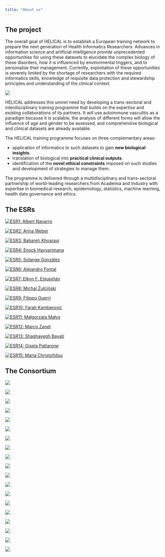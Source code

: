 ```yaml
---
title: "About us"
---
```



## The project

::: {layout="[60, 40]"}

 The overall goal of HELICAL is to establish a European training network to prepare the next generation of Health Informatics Researchers. Advances in information science and artificial intelligence provide unprecedented opportunities for using these datasets to elucidate the complex biology of these disorders, how it is influenced by environmental triggers, and to personalise their management. Currently, exploitation of these opportunities is severely limited by the shortage of researchers with the required informatics skills, knowledge of requisite data protection and stewardship principles and understanding of the clinical context.

![](assets/site_images/about_image.jpg){class=.column-body-outset-right}
:::

HELICAL addresses this unmet need by developing a trans-sectoral and interdisciplinary training programme that builds on the expertise and existing collaborations of its partners. It will use autoimmune vasculitis
as a paradigm because it is scalable, the analysis of different forms will allow the influence of age and gender to be assessed, and comprehensive biological and clinical datasets are already available.

The HELICAL training programme focuses on three complementary areas:

+ application of informatics to such datasets to gain **new biological insights**.
+ translation of biological into **practical clinical outputs**.
+ identification of the **novel ethical constraints** imposed on such studies and development of strategies to manage them.

The programme is delivered through a multidisciplinary and trans-sectoral partnership of world-leading researchers from Academia and Industry with expertise in biomedical research, epidemiology, statistics, machine learning, health data governance and ethics. 

## The ESRs

::: {layout="[[30, -3, 30, -3, 30], [30, -3, 30, -3, 30], [30, -3, 30, -3, 30], [30, -3, 30, -3, 30], [30, -3, 30, -3, 30]]"}


[![ESR1: Albert Navarro](assets/esr_pictures/albert_square.png)](ESRs/esr1.qmd)

[![ESR2: Anna Weber](assets/esr_pictures/anna_square.jpg)](ESRs/esr2.qmd)

[![ESR3: Bahareh Khosravi](assets/esr_pictures/bahareh_square.jpg)](ESRs/esr3.qmd)

[![ESR4: Enock Havyarimana](assets/esr_pictures/enock_square.jpg)](ESRs/esr4.qmd)

[![ESR5: Solange González](assets/esr_pictures/solange_square.png)](ESRs/esr5.qmd)

[![ESR6: Alejandro Fontal](assets/esr_pictures/alejandro_square.jpg)](ESRs/esr6.qmd)

[![ESR7: Elkyn F. Estupiñán](assets/esr_pictures/elkyn_square.png)](ESRs/esr7.qmd)

[![ESR8: Michal Żułciński](assets/esr_pictures/michal_square.jpg)](ESRs/esr8.qmd)

[![ESR9: Filippo Guerri](assets/esr_pictures/filippo_square.jpg)](ESRs/esr9.qmd)

[![ESR10: Farah Kamberović](assets/esr_pictures/farah_square.jpg)](ESRs/esr10.qmd)

[![ESR11: Małgorzata Małys](assets/esr_pictures/gosha_square.png)](ESRs/esr11.qmd)

[![ESR12: Marco Zanet](assets/esr_pictures/marco_square.jpeg)](ESRs/esr12.qmd)

[![ESR13: Shaghayegh Bayati](assets/esr_pictures/shaghayegh_square.png)](ESRs/esr13.qmd)

[![ESR14: Gisela Pattarone](assets/esr_pictures/gisela_square.png)](ESRs/esr14.qmd)

[![ESR15: Maria Christofidou](assets/esr_pictures/maria_square.jpg)](ESRs/esr15.qmd)


:::

## The Consortium


::: {layout="[[25, -3, 25, -3, 25, -3, 25], [25, -3, 25, -3, 25, -3, 25], [25, -3, 25, -3, 25, -3, 25], [25, -3, 25, -3, 25, -3, 25], [25, -3, 25, -3, 25, -3, 25]]"}

[![](assets/institutional_logos/tcd_logo.png)](https://tcd.ie)

[![](assets/institutional_logos/isglobal_logo.png)](https://isglobal.org)

[![](assets/institutional_logos/adaptcentre.png)](https://www.adaptcentre.ie/)

[![](assets/institutional_logos/idibaps_logo.jpg)](https://www.idibaps.org)

[![](assets/institutional_logos/glasgow_logo.png)](https://www.gla.ac.uk/)

[![](assets/institutional_logos/tissuegnostics_logo.jpg)](https://www.tissuegnostics.com)

[![](assets/institutional_logos/idival_logo.PNG)](https://idival.org)

[![](assets/institutional_logos/anaxomics_logo.jpg)](https://www.anaxomics.com)

[![](assets/institutional_logos/ibm_logo.jpg)](https://www.zurich.ibm.com/)

[![](assets/institutional_logos/leeds_logo.jpg)](https://lida.leeds.ac.uk/target)

[![](assets/institutional_logos/uwien_logo.jpg)](https://www.meduniwien.ac.at) 

[![](assets/institutional_logos/csic_logo.jpg)](https://www.ipb.csic.es) 

[![](assets/institutional_logos/eaglegenomics_logo.png)](https://www.eaglegenomics.com/) 

[![](assets/institutional_logos/kth_logo.png)](https://www.kth.se/en) 


[![](assets/institutional_logos/uab_logo.jpg)](https://www.uab.cat/) 

[![](assets/institutional_logos/ub_logo.jpg)](https://www.ub.edu/) 

[![](assets/institutional_logos/st_gallen_logo.jpg)](https://www.kssg.ch/) 

[![](assets/institutional_logos/firalis_logo.png)](https://www.firalis.com/) 

[![](assets/institutional_logos/i_hd_logo.jpg)](https://www.i-hd.eu/)


:::


